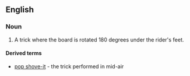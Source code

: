 ==English==
{{wikipedia}}

===Noun===
{{en-noun}}

# {{label|en|skateboarding}} A trick where the board is rotated 180 degrees under the rider's feet.

====Derived terms====
* [[pop shove-it]] - the trick performed in mid-air